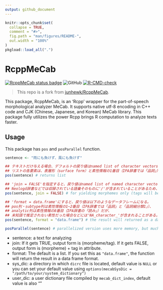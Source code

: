 ```yaml
---
output: github_document
---
```


<!-- README.md is generated from README.Rmd. Please edit that file -->

```r
knitr::opts_chunk$set(
  collapse = TRUE,
  comment = "#>",
  fig.path = "man/figures/README-",
  out.width = "100%"
)
pkgload::load_all(".")
```

# RcppMeCab

<!-- badges: start -->
[![RcppMeCab status
badge](https://paithiov909.r-universe.dev/badges/RcppMeCab)](https://paithiov909.r-universe.dev)
![GitHub](https://img.shields.io/github/license/paithiov909/RcppMeCab)
[![R-CMD-check](https://github.com/paithiov909/RcppMeCab/workflows/R-CMD-check/badge.svg)](https://github.com/paithiov909/RcppMeCab/actions)
<!-- badges: end -->

> This repo is a fork from [junhewk/RcppMeCab](https://github.com/junhewk/RcppMeCab).

This package, RcppMeCab, is an 'Rcpp' wrapper for the part-of-speech morphological analyzer MeCab. It supports native utf-8 encoding in C++ code and CJK (Chinese, Japanese, and Korean) MeCab library. This package fully utilizes the power Rcpp brings R computation to analyze texts faster.

## Usage

This package has `pos` and `posParallel` function.

```r
sentence <- "雨にも負けず、風にも負けず"

## テキストだけ与える場合、デフォルトの戻り値はnamed list of character vectors.
## リストの各要素は、表層形（surface form）と素性情報の1番目（IPA辞書では「品詞」）を'/'で区切ってつなげた文字列ベクトルになる。
pos(sentence) # returns list

## 'join = FALSE'を指定すると、戻り値はnamed list of named character vectorsになる。
## Neologd辞書などでは収録されている語彙そのものに'/'が含まれていることがあるため、使用ケースによって使い分けるとよい。
pos(sentence, join = FALSE) # for yielding morphemes only (tags will be given on the vector names)

## 'format = data.frame'にすると、戻り値は以下のようなデータフレームになる。
## pos列・subtype列は素性情報の1~2番目（IPA辞書では「品詞」と「品詞細分類1」）、
## analytic列は素性情報の8番目（IPA辞書の「読み」）だが、
## 未知語で推定されない素性だった場合などには'NA_character_'が含まれることがある。
pos(sentence, format = "data.frame") # the result will returned as a data frame format

posParallel(sentence) # parallelized version uses more memory, but much faster than the loop in single threading
```

+ sentence: a text for analyzing
+ join: If it gets TRUE, output form is (morpheme/tag). If it gets FALSE, output form is (morpheme) + tag in attribute.
+ format: The default is a list. If you set this as `"data.frame"`, the function will return the result in a data frame format.
+ sys_dic: a directory in which `dicrc` file is located, default value is `NULL` or you can set your default value using `options(mecabSysDic = "/path/to/your/system_dictionary")` 
+ user_dic: a user dictionary file compiled by `mecab_dict_index`, default value is also ""
